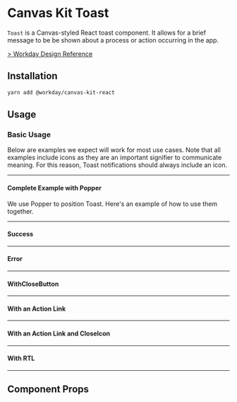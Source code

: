 

<Meta title="Labs/Toast/React" component={Toast} />

# Canvas Kit Toast

`Toast` is a Canvas-styled React toast component. It allows for a brief message to be be shown about
a process or action occurring in the app.

[> Workday Design Reference](https://design.workday.com/components/popups/toasts)

## Installation

```sh
yarn add @workday/canvas-kit-react
```

## Usage

### Basic Usage

Below are examples we expect will work for most use cases. Note that all examples include icons as
they are an important signifier to communicate meaning. For this reason, Toast notifications should
always include an icon.

---

#### Complete Example with Popper

We use Popper to position Toast. Here's an example of how to use them together.

<ExampleCodeBlock code={WithPopper} />

---

#### Success

<ExampleCodeBlock code={Success} />

---

#### Error

<ExampleCodeBlock code={Error} />

---

#### WithCloseButton

<ExampleCodeBlock code={WithCloseButton} />

---

#### With an Action Link

<ExampleCodeBlock code={WithActionLink} />

---

#### With an Action Link and CloseIcon

<ExampleCodeBlock code={WithActionLinkAndCloseIcon} />

---

#### With RTL

<ExampleCodeBlock code={RTL} />

---

## Component Props

<ArgsTable of={Toast} />
